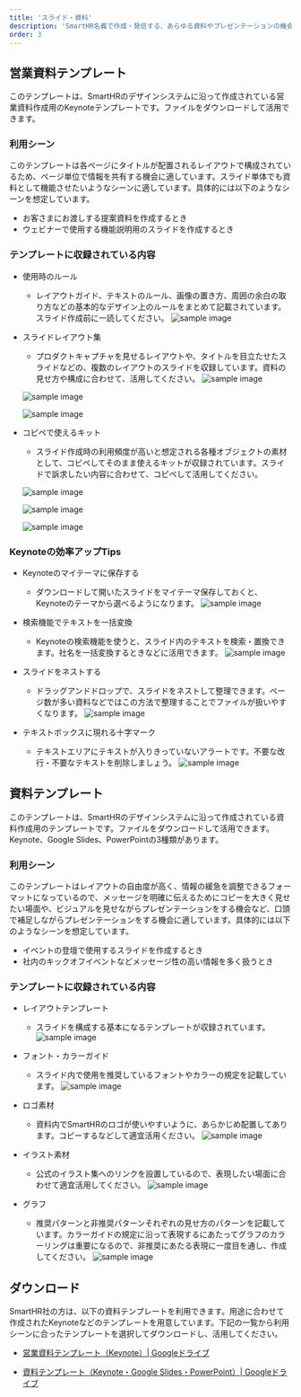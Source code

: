 ```yaml
---
title: 'スライド・資料'
description: 'SmartHR名義で作成・発信する、あらゆる資料やプレゼンテーションの機会で使用できます。'
order: 3
---
```


## 営業資料テンプレート
このテンプレートは、SmartHRのデザインシステムに沿って作成されている営業資料作成用のKeynoteテンプレートです。ファイルをダウンロードして活用できます。

### 利用シーン
このテンプレートは各ページにタイトルが配置されるレイアウトで構成されているため、ページ単位で情報を共有する機会に適しています。スライド単体でも資料として機能させたいようなシーンに適しています。具体的には以下のようなシーンを想定しています。
- お客さまにお渡しする提案資料を作成するとき
- ウェビナーで使用する機能説明用のスライドを作成するとき


### テンプレートに収録されている内容

- 使用時のルール
    - レイアウトガイド、テキストのルール、画像の置き方、周囲の余白の取り方などの基本的なデザイン上のルールをまとめて記載されています。スライド作成前に一読してください。
     ![sample image](./images/slides/sales-slides-guidelines.png)


- スライドレイアウト集
    - プロダクトキャプチャを見せるレイアウトや、タイトルを目立たせたスライドなどの、複数のレイアウトのスライドを収録しています。資料の見せ方や構成に合わせて、活用してください。
    ![sample image](./images/slides/sales-slides-covers.png)

    ![sample image](./images/slides/sales-slides-text-layout.png)

    ![sample image](./images/slides/sales-slides-company-info.png)



- コピペで使えるキット
    - スライド作成時の利用頻度が高いと想定される各種オブジェクトの素材として、コピペしてそのまま使えるキットが収録されています。スライドで訴求したい内容に合わせて、コピペして活用してください。

    ![sample image](./images/slides/sales-slides-styles.png)

    ![sample image](./images/slides/sales-slides-tools-1.png)

    ![sample image](./images/slides/sales-slides-tools-2.png)

### Keynoteの効率アップTips

* Keynoteのマイテーマに保存する
    * ダウンロードして開いたスライドをマイテーマ保存しておくと、Keynoteのテーマから選べるようになります。
         ![sample image](./images/slides/keynote-tips-1.png)

* 検索機能でテキストを一括変換
    * Keynoteの検索機能を使うと、スライド内のテキストを検索・置換できます。社名を一括変換するときなどに活用できます。
        ![sample image](./images/slides/keynote-tips-2.png)

* スライドをネストする
    * ドラッグアンドドロップで、スライドをネストして整理できます。ページ数が多い資料などではこの方法で整理することでファイルが扱いやすくなります。
        ![sample image](./images/slides/keynote-tips-3.png)

* テキストボックスに現れる十字マーク
    * テキストエリアにテキストが入りきっていないアラートです。不要な改行・不要なテキストを削除しましょう。
        ![sample image](./images/slides/keynote-tips-4.png)





## 資料テンプレート
このテンプレートは、SmartHRのデザインシステムに沿って作成されている資料作成用のテンプレートです。ファイルをダウンロードして活用できます。Keynote、Google Slides、PowerPointの3種類があります。


### 利用シーン
このテンプレートはレイアウトの自由度が高く、情報の緩急を調整できるフォーマットになっているので、メッセージを明確に伝えるためにコピーを大きく見せたい場面や、ビジュアルを見せながらプレゼンテーションをする機会など、口頭で補足しながらプレゼンテーションをする機会に適しています。具体的には以下のようなシーンを想定しています。
- イベントの登壇で使用するスライドを作成するとき
- 社内のキックオフイベントなどメッセージ性の高い情報を多く扱うとき


### テンプレートに収録されている内容
- レイアウトテンプレート
    - スライドを構成する基本になるテンプレートが収録されています。
    ![sample image](./images/slides/slides-layouts.png)

- フォント・カラーガイド
    - スライド内で使用を推奨しているフォントやカラーの規定を記載しています。
    ![sample image](./images/slides/slides-guidelines.png)

- ロゴ素材
    - 資料内でSmartHRのロゴが使いやすいように、あらかじめ配置してあります。コピーするなどして適宜活用ください。
    ![sample image](./images/slides/slides-logos.png)

- イラスト素材
    - 公式のイラスト集へのリンクを設置しているので、表現したい場面に合わせて適宜活用してください。
    ![sample image](./images/slides/slides-illustration.png)

- グラフ
    - 推奨パターンと非推奨パターンそれぞれの見せ方のパターンを記載しています。カラーガイドの規定に沿って表現するにあたってグラフのカラーリングは重要になるので、非推奨にあたる表現に一度目を通し、作成してください。
    ![sample image](./images/slides/slides-graph.png)




## ダウンロード
SmartHR社の方は、以下の資料テンプレートを利用できます。用途に合わせて作成されたKeynoteなどのテンプレートを用意しています。下記の一覧から利用シーンに合ったテンプレートを選択してダウンロードし、活用してください。

- <a href="https://drive.google.com/file/d/17raWuzfuL5uDfJCnrRkE3SMME6MH-b1f/view?usp=sharing" target="_blank">営業資料テンプレート（Keynote）| Googleドライブ</a>

- <a href="https://drive.google.com/drive/u/0/folders/1Ljdknsmx0pCtFxvq3jEjXhGG5Z0MYVGL" target="_blank">資料テンプレート（Keynote・Google Slides・PowerPoint）| Googleドライブ</a>
